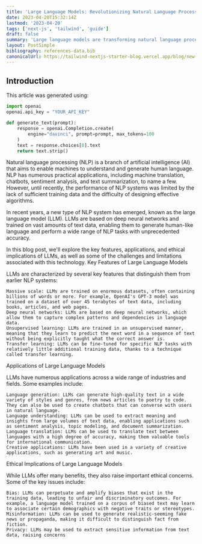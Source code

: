 ```yaml
---
title: 'Large Language Models: Revolutionizing Natural Language Processing'
date: 2023-04-20T15:32:14Z
lastmod: '2023-04-20'
tags: ['next-js', 'tailwind', 'guide']
draft: false
summary: 'Large language models are transforming natural language processing and the field of artificial intelligence. This blog post provides an overview of their key features, applications, and ethical implications.'
layout: PostSimple
bibliography: references-data.bib
canonicalUrl: https://tailwind-nextjs-starter-blog.vercel.app/blog/new-features-in-v1/
---
```


## Introduction

This article was generated using:

```python
import openai
openai.api_key = "YOUR_API_KEY"

def generate_text(prompt):
    response = openai.Completion.create(
        engine="davinci", prompt=prompt, max_tokens=100
    )
    text = response.choices[0].text
    return text.strip()
```

Natural language processing (NLP) is a branch of artificial intelligence (AI) that aims to enable machines to understand and generate human language. NLP has numerous practical applications, including machine translation, chatbots, sentiment analysis, and text summarization, to name a few. However, until recently, the performance of NLP systems was limited by the lack of sufficient training data and the difficulty of designing effective algorithms.

In recent years, a new type of NLP system has emerged, known as the large language model (LLM). LLMs are based on deep neural networks and trained on vast amounts of text data, enabling them to generate human-like language and perform a wide range of NLP tasks with unprecedented accuracy.

In this blog post, we'll explore the key features, applications, and ethical implications of LLMs, as well as some of the challenges and limitations associated with this technology.
Key Features of Large Language Models

LLMs are characterized by several key features that distinguish them from earlier NLP systems:

    Massive scale: LLMs are trained on enormous datasets, often containing billions of words or more. For example, OpenAI's GPT-3 model was trained on a dataset of over 45 terabytes of text data, including books, articles, and web pages.
    Deep neural networks: LLMs are based on deep neural networks, which allow them to capture complex patterns and dependencies in language data.
    Unsupervised learning: LLMs are trained in an unsupervised manner, meaning that they learn to predict the next word in a sequence of text without being explicitly taught what the correct answer is.
    Transfer learning: LLMs can be fine-tuned for specific NLP tasks with relatively little additional training data, thanks to a technique called transfer learning.

Applications of Large Language Models

LLMs have numerous applications across a wide range of industries and fields. Some examples include:

    Language generation: LLMs can generate high-quality text in a wide variety of styles and genres, from news articles to poetry to code. They can also be used to create chatbots that can converse with users in natural language.
    Language understanding: LLMs can be used to extract meaning and insights from large volumes of text data, enabling applications such as sentiment analysis, topic modeling, and document summarization.
    Language translation: LLMs can be used to translate text between languages with a high degree of accuracy, making them valuable tools for international communication.
    Creative applications: LLMs have been used in a variety of creative applications, such as generating art and music.

Ethical Implications of Large Language Models

While LLMs offer many benefits, they also raise important ethical concerns. Some of the key issues include:

    Bias: LLMs can perpetuate and amplify biases that exist in the training data, leading to unfair and discriminatory outcomes. For example, a language model trained on a corpus of biased text may learn to associate certain demographics with negative traits or stereotypes.
    Misinformation: LLMs can be used to generate realistic-seeming fake news or propaganda, making it difficult to distinguish fact from fiction.
    Privacy: LLMs may be used to extract sensitive information from text data, raising concerns
